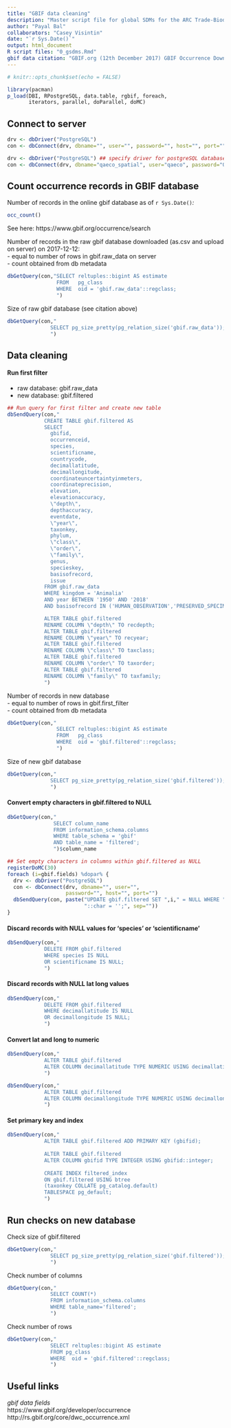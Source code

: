 ```yaml
---
title: "GBIF data cleaning"
description: "Master script file for global SDMs for the ARC Trade-Biodiversity project"
author: "Payal Bal"
collaborators: "Casey Visintin"
date: "`r Sys.Date()`"
output: html_document
R script files: "0_gsdms.Rmd"
gbif data citation: "GBIF.org (12th December 2017) GBIF Occurrence Download https://doi.org/10.15468/dl.kaciwi"
---
```


<!-- Specify global options for code chunks -->
```r
# knitr::opts_chunk$set(echo = FALSE)
```

```r
library(pacman)
p_load(DBI, RPostgreSQL, data.table, rgbif, foreach, 
       iterators, parallel, doParallel, doMC)
```


## Connect to server
<!-- <span style="color:blue">Issue: Prompt for server details here</span> -->

```r
drv <- dbDriver("PostgreSQL")
con <- dbConnect(drv, dbname="", user="", password="", host="", port="")
```
```r
drv <- dbDriver("PostgreSQL") ## specify driver for postgreSQL database
con <- dbConnect(drv, dbname="qaeco_spatial", user="qaeco", password="Qpostgres15", host="boab.qaeco.com", port="5432")
```


## Count occurrence records in GBIF database
Number of records in the online gbif database as of `r Sys.Date()`*:*
```r
occ_count()
```
See here: https://www.gbif.org/occurrence/search
 
Number of records in the raw gbif database downloaded (as.csv and upload on server) on 2017-12-12:<br/>
  - equal to number of rows in gbif.raw_data on server<br/>
  - count obtained from db metadata
```r
dbGetQuery(con,"SELECT reltuples::bigint AS estimate
                FROM   pg_class
                WHERE  oid = 'gbif.raw_data'::regclass;
                ")
```
  
Size of raw gbif database (see citation above)
```r
dbGetQuery(con,"
              SELECT pg_size_pretty(pg_relation_size('gbif.raw_data'));
              ")
```


## Data cleaning
#### Run first filter
  - raw database: gbif.raw_data
  - new database: gbif.filtered

```r
## Run query for first filter and create new table
dbSendQuery(con,"
            CREATE TABLE gbif.filtered AS
            SELECT
              gbifid,
              occurrenceid, 
              species,
              scientificname,
              countrycode,
              decimallatitude,
              decimallongitude,
              coordinateuncertaintyinmeters,
              coordinateprecision,
              elevation,
              elevationaccuracy,
              \"depth\",
              depthaccuracy,
              eventdate,
              \"year\",
              taxonkey,
              phylum,
              \"class\",
              \"order\",
              \"family\",
              genus,
              specieskey,
              basisofrecord,
              issue
            FROM gbif.raw_data
            WHERE kingdom = 'Animalia'
            AND year BETWEEN '1950' AND '2018'
            AND basisofrecord IN ('HUMAN_OBSERVATION','PRESERVED_SPECIMEN', 'OBSERVATION', 'MATERIAL_SAMPLE', 'MACHINE_OBSERVATION');

            ALTER TABLE gbif.filtered
            RENAME COLUMN \"depth\" TO recdepth;
            ALTER TABLE gbif.filtered
            RENAME COLUMN \"year\" TO recyear;
            ALTER TABLE gbif.filtered
            RENAME COLUMN \"class\" TO taxclass;
            ALTER TABLE gbif.filtered
            RENAME COLUMN \"order\" TO taxorder;
            ALTER TABLE gbif.filtered
            RENAME COLUMN \"family\" TO taxfamily;
            ") 
```

Number of records in new database <br/>
  - equal to number of rows in gbif.first_filter<br/>
  - count obtained from db metadata
```r
dbGetQuery(con,"
                SELECT reltuples::bigint AS estimate
                FROM   pg_class
                WHERE  oid = 'gbif.filtered'::regclass;
                ")
```

Size of new gbif database
```r
dbGetQuery(con,"
              SELECT pg_size_pretty(pg_relation_size('gbif.filtered'));
              ")
```


#### Convert empty characters in gbif.filtered to NULL
<!-- <span style="color:blue">Issue: Prompt for server details here</span> -->

```r
dbGetQuery(con,"
               SELECT column_name 
               FROM information_schema.columns 
               WHERE table_schema = 'gbif'
               AND table_name = 'filtered';
               ")$column_name

## Set empty characters in columns within gbif.filtered as NULL
registerDoMC(30)
foreach (i=gbif.fields) %dopar% { 
  drv <- dbDriver("PostgreSQL")
  con <- dbConnect(drv, dbname="", user="", 
                   password="", host="", port="")
  dbSendQuery(con, paste("UPDATE gbif.filtered SET ",i," = NULL WHERE ",i,
                         "::char = '';", sep=""))
}
```


#### Discard records with NULL values for 'species' or 'scientificname'
```r
dbSendQuery(con,"
            DELETE FROM gbif.filtered
            WHERE species IS NULL
            OR scientificname IS NULL;
            ")
```

#### Discard records with NULL lat long values
```r
dbSendQuery(con,"
            DELETE FROM gbif.filtered
            WHERE decimallatitude IS NULL
            OR decimallongitude IS NULL;
            ")
```

#### Convert lat and long to numeric
```r
dbSendQuery(con,"
            ALTER TABLE gbif.filtered 
            ALTER COLUMN decimallatitude TYPE NUMERIC USING decimallatitude::numeric;
            ")

dbSendQuery(con,"
            ALTER TABLE gbif.filtered
            ALTER COLUMN decimallongitude TYPE NUMERIC USING decimallongitude::numeric;
            ")
```

#### Set primary key and index
```r
dbSendQuery(con,"
            ALTER TABLE gbif.filtered ADD PRIMARY KEY (gbifid);
             
            ALTER TABLE gbif.filtered 
            ALTER COLUMN gbifid TYPE INTEGER USING gbifid::integer;
            
            CREATE INDEX filtered_index
            ON gbif.filtered USING btree
            (taxonkey COLLATE pg_catalog.default)
            TABLESPACE pg_default;
            ")
```



## Run checks on new database
Check size of gbif.filtered
```r
dbGetQuery(con,"
              SELECT pg_size_pretty(pg_relation_size('gbif.filtered'));
              ")
```

Check number of columns
```r
dbGetQuery(con,"
              SELECT COUNT(*) 
              FROM information_schema.columns
              WHERE table_name='filtered';
              ")
```

Check number of rows
```r
dbGetQuery(con,"
              SELECT reltuples::bigint AS estimate
              FROM pg_class
              WHERE  oid = 'gbif.filtered'::regclass;
              ")
```


## Useful links
*gbif data fields* <br/>
https://www.gbif.org/developer/occurrence <br/>
http://rs.gbif.org/core/dwc_occurrence.xml

<!-- *knitr* <br/> -->
<!-- http://kbroman.org/knitr_knutshell/pages/Rmarkdown.html -->
